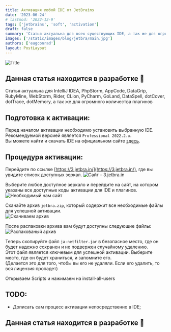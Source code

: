 ```yaml
---
title: Активация любой IDE от JetBrains
date: '2023-06-24'
# lastmod: '2022-12-9'
tags: ['jetbrains', 'soft', 'activation']
draft: false
summary: 'Статья актуальна для всех существующих IDE, а так же для огромного количества плагинов'
images: ['/static/images/blog/jetbra/main.jpg']
authors: ['eugconrad']
layout: PostLayout
---
```


![Title](/static/images/blog/jetbra/main.jpg)

## Данная статья находится в разработке 🚧

Статья актуальна для
IntelliJ IDEA, PhpStorm, AppCode, DataGrip, RubyMine, WebStorm, Rider,
CLion, PyCharm, GoLand, DataSpell, dotCover, dotTrace, dotMemory,
а так же для огромного количества плагинов

## Подготовка к активации:

Перед началом активации необходимо установить выбранную IDE. Рекомендуемой версией является `Professional 2022.2.x`.  
Вы можете найти и скачать IDE на официальном сайте [здесь](https://www.jetbrains.com/products/).

## Процедура активации:

Перейдите по ссылке [https://3.jetbra.in/](https://3.jetbra.in/), где вы увидите список доступных зеркал.
![Сайт – 3.jetbra.in](https://te.legra.ph/file/c74fd23a65e83476a3e20.jpg)

Выберите любое доступное зеркало и перейдите на сайт, на котором указаны все доступные коды активации для IDE и плагинов.  
![Необходимый нам сайт](https://te.legra.ph/file/2d6388f0a8d12abeaab69.jpg)

Скачайте архив `jetbra.zip`, который содержит все необходимые файлы для успешной активации.  
![Скачиваем архив](https://te.legra.ph/file/3f333cb943542f7051710.jpg)

После распаковки архива вам будут доступны следующие файлы:  
![Распакованый архив](https://te.legra.ph/file/441d97c44866b60ae357d.jpg)

Теперь скопируйте файл `ja-netfilter.jar` в безопасное место,
где он будет надежно сохранен и не подвержен случайному удалению.  
Этот файл является ключевым для успешной активации. Выберите место, где он будет храниться, и запомните его.  
(Делается это для того, чтобы вы его не удаляли. Если его удалить, то вся лицензия пропадет)

Открываем Scripts и нажимаем на install-all-users

## TODO:

- Дописать сам процесс активации непосредственно в IDE;

## Данная статья находится в разработке 🚧
